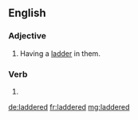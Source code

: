 ==English==

===Adjective===
{{en-adj}}

# {{label|en|of tights, stockings, etc}} Having a [[ladder]] in them.

===Verb===
{{head|en|verb form}}

# {{en-past of|ladder}}

[[de:laddered]]
[[fr:laddered]]
[[mg:laddered]]